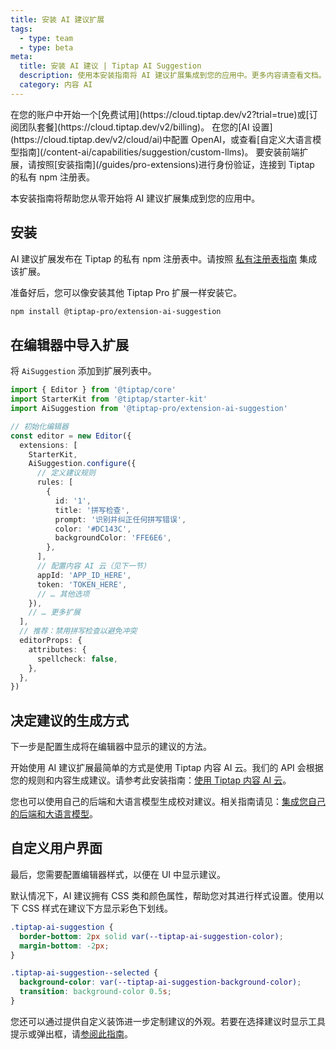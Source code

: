 ```yaml
---
title: 安装 AI 建议扩展
tags:
  - type: team
  - type: beta
meta:
  title: 安装 AI 建议 | Tiptap AI Suggestion
  description: 使用本安装指南将 AI 建议扩展集成到您的应用中。更多内容请查看文档。
  category: 内容 AI
---
```



<Requirements>
    <RequirementItem label="1. Activate trial or subscribe">
        在您的账户中开始一个[免费试用](https://cloud.tiptap.dev/v2?trial=true)或[订阅团队套餐](https://cloud.tiptap.dev/v2/billing)。
    </RequirementItem>
    <RequirementItem label="2. 集成 AI 提供商">
        在您的[AI 设置](https://cloud.tiptap.dev/v2/cloud/ai)中配置 OpenAI，或查看[自定义大语言模型指南](/content-ai/capabilities/suggestion/custom-llms)。
    </RequirementItem>
    <RequirementItem label="3. 从私有注册表安装">
        要安装前端扩展，请按照[安装指南](/guides/pro-extensions)进行身份验证，连接到 Tiptap 的私有 npm 注册表。
    </RequirementItem>
</Requirements>

本安装指南将帮助您从零开始将 AI 建议扩展集成到您的应用中。

## 安装
AI 建议扩展发布在 Tiptap 的私有 npm 注册表中。请按照 [私有注册表指南](/guides/pro-extensions) 集成该扩展。

准备好后，您可以像安装其他 Tiptap Pro 扩展一样安装它。

```bash
npm install @tiptap-pro/extension-ai-suggestion
```

## 在编辑器中导入扩展

将 `AiSuggestion` 添加到扩展列表中。

```ts
import { Editor } from '@tiptap/core'
import StarterKit from '@tiptap/starter-kit'
import AiSuggestion from '@tiptap-pro/extension-ai-suggestion'

// 初始化编辑器
const editor = new Editor({
  extensions: [
    StarterKit,
    AiSuggestion.configure({
      // 定义建议规则
      rules: [
        {
          id: '1',
          title: '拼写检查',
          prompt: '识别并纠正任何拼写错误',
          color: '#DC143C',
          backgroundColor: 'FFE6E6',
        },
      ],
      // 配置内容 AI 云（见下一节）
      appId: 'APP_ID_HERE',
      token: 'TOKEN_HERE',
      // … 其他选项
    }),
    // … 更多扩展
  ],
  // 推荐：禁用拼写检查以避免冲突
  editorProps: {
    attributes: {
      spellcheck: false,
    },
  },
})
```

## 决定建议的生成方式

下一步是配置生成将在编辑器中显示的建议的方法。

开始使用 AI 建议扩展最简单的方式是使用 Tiptap 内容 AI 云。我们的 API 会根据您的规则和内容生成建议。请参考此安装指南：[使用 Tiptap 内容 AI 云](/content-ai/capabilities/suggestion/use-with-content-ai-cloud)。

您也可以使用自己的后端和大语言模型生成校对建议。相关指南请见：[集成您自己的后端和大语言模型](/content-ai/capabilities/suggestion/custom-llms)。

## 自定义用户界面

最后，您需要配置编辑器样式，以便在 UI 中显示建议。

默认情况下，AI 建议拥有 CSS 类和颜色属性，帮助您对其进行样式设置。使用以下 CSS 样式在建议下方显示彩色下划线。

```css
.tiptap-ai-suggestion {
  border-bottom: 2px solid var(--tiptap-ai-suggestion-color);
  margin-bottom: -2px;
}

.tiptap-ai-suggestion--selected {
  background-color: var(--tiptap-ai-suggestion-background-color);
  transition: background-color 0.5s;
}
```

您还可以通过提供自定义装饰进一步定制建议的外观。若要在选择建议时显示工具提示或弹出框，请[参阅此指南](/content-ai/capabilities/suggestion/features/display-suggestions#show-a-popover-when-you-select-a-suggestion)。